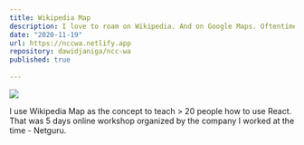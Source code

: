 ```yaml
---
title: Wikipedia Map
description: I love to roam on Wikipedia. And on Google Maps. Oftentimes I coulnd't found much information about the places I would like to visit. I started to think about creating a map on which Wikipedia articles with attached coordinates could be displayed.
date: "2020-11-19"
url: https://nccwa.netlify.app
repository: dawidjaniga/ncc-wa
published: true
  
---
```



[![](/wikipedia-map.png)](https://nccwa.netlify.app)

I use Wikipedia Map as the concept to teach > 20 people how to use React. That was 5 days online workshop organized by the company I worked at the time - Netguru.

